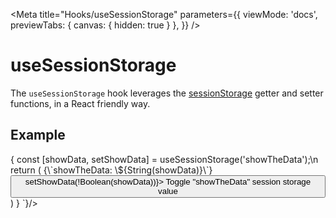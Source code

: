 <!-- usesessionStorage.stories.mdx -->


<Meta
  title="Hooks/useSessionStorage"
  parameters={{
    viewMode: 'docs',
    previewTabs: {
      canvas: { hidden: true }
     },
  }}
/>

# useSessionStorage

The `useSessionStorage` hook leverages the [sessionStorage](https://developer.mozilla.org/en-US/docs/Web/API/Window/sessionStorage) getter and setter functions, in a React friendly way.

## Example

<Story name="useSessionStorage">
  <Canvas>
    <SessionStorageExample />
  </Canvas>
  <Syntax code={`
    const App: FC = () => {
      const [showData, setShowData] = useSessionStorage<boolean | undefined>('showTheData');\n
      return (
        <Box>
          {\`showTheData: \${String(showData)}\`}
          <Button onClick={() => setShowData(!Boolean(showData))}>
            Toggle "showTheData" session storage value
          </Button>
        </Box>
      )
    }
  `}/>
</Story>
